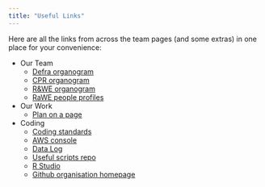 ```yaml
---
title: "Useful Links"
---
```


[comment]: <> (Could probably write a script to compile these.)

Here are all the links from across the team pages (and some extras) in one place for your convenience:

- Our Team
    - [Defra organogram](https://defra.sharepoint.com/sites/Defraintranet/SitePages/Organisational-chart.aspx)
    - [CPR organogram](https://defra.sharepoint.com/teams/Team1478/Central%20PMO/Forms/AllItems.aspx?csf=1&web=1&e=40pAnJ&cid=6748e449%2Da960%2D4705%2D9694%2D022465844f7d&RootFolder=%2Fteams%2FTeam1478%2FCentral%20PMO%2F06%2E%20Resourcing%2F03%2E%20Resource%20%26%20Waste%20People%20%26%20Resourcing%2F1%2E%20Org%20Charts&FolderCTID=0x012000A44110381EB3CB4C816BD7BB43BEA974&OR=Teams%2DHL&CT=1692001571358&clickparams=eyJBcHBOYW1lIjoiVGVhbXMtRGVza3RvcCIsIkFwcFZlcnNpb24iOiIyNy8yMzA3MDMwNzMzMCIsIkhhc0ZlZGVyYXRlZFVzZXIiOmZhbHNlfQ%3D%3D)
    - [R&WE organogram](https://defra.sharepoint.com/:p:/t/Team419/ET9BduVb5n1KoY1MRh_HzIgBpMcze0Na0iz3Zdlg0Xnljw?e=BgFqbk&CID=400146ED-B571-496F-BA2F-ED9010488AF3&wdLOR=c7120BEFD-55C0-4AC6-B916-B17122625B69)
    - [RaWE people profiles](https://defra-my.sharepoint.com/:p:/g/personal/tom_murray_defra_gov_uk/EcTYX_OX0qtEm0gN_GXgUQ4BBtZgG5OPmE02MVU76EEhGQ?e=KuEkTh&CID=FFECBB6E-020D-486D-8BFD-26117AADF70F&wdLOR=c84AF2036-EE62-4C16-A268-471DB21710F8)
- Our Work
    - [Plan on a page](https://defra.sharepoint.com/:p:/r/teams/Team1478/_layouts/15/Doc.aspx?sourcedoc=%7B14C0DDD3-867B-4EA2-BC52-CB7999CE1165%7D&file=04%20Binned_Waste_Programme_POAP_LIVE.pptx&action=edit&mobileredirect=true&PreviousSessionID=ebc4a168-d4bd-f4a1-e658-81828bc9da9f)
- Coding
    - [Coding standards](https://defra.sharepoint.com/:p:/r/teams/Team1478/_layouts/15/Doc.aspx?sourcedoc=%7B98C3D254-86E8-44FD-BB2E-206B37F6F802%7D&file=Coding%20Standards.pptx&action=edit&mobileredirect=true)
    - [AWS console](https://int-sce-network.awsapps.com/console)
    - [Data Log](https://defra.sharepoint.com/:x:/r/teams/Team1478/_layouts/15/Doc.aspx?sourcedoc=%7B2FCDCE89-3F0D-41DD-B451-CB0D77D8DA26%7D&file=Data%20Log%20Ranch_479.xlsx&action=default&mobileredirect=true)
    - [Useful scripts repo](https://github.com/Defra-pEPR-Modelling-Team/useful_scripts/blob/main/AWS%20to%20R.Rmd)
    - [R Studio](http://ranch-479.int.sce.network/rstudio/)
    - [Github organisation homepage](https://github.com/Defra-pEPR-Modelling-Team)
    